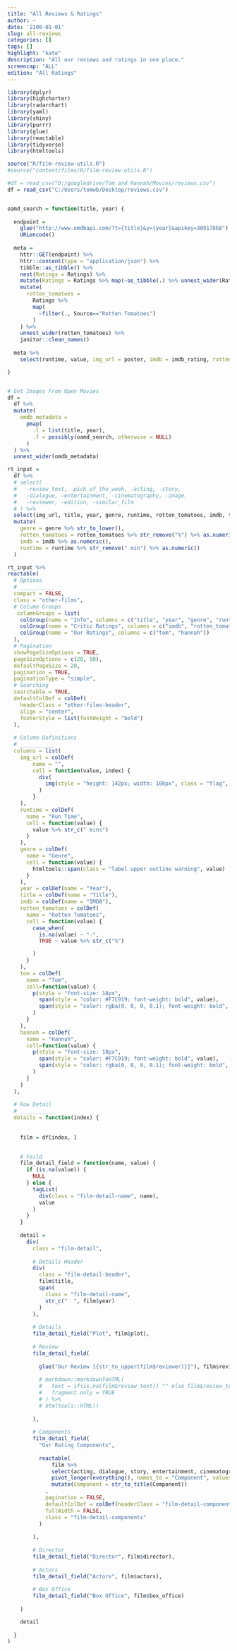 ```yaml
---
title: "All Reviews & Ratings"
author: ~
date: '2100-01-01'
slug: all-reviews
categories: []
tags: []
highlight: "kate"
description: "All our reviews and ratings in one place."
screencap: "ALL"
edition: "All Ratings"
---
```


```r
library(dplyr)
library(highcharter)
library(radarchart)
library(yaml)
library(shiny)
library(purrr)
library(glue)
library(reactable)
library(tidyverse)
library(htmltools)

source("R/film-review-utils.R")
#source("content/films/R/film-review-utils.R")

#df = read_csv("D:/googledrive/Tom and Hannah/Movies/reviews.csv")
df = read_csv("C:/Users/tomwb/Desktop/reviews.csv")


oamd_search = function(title, year) {
  
  endpoint = 
    glue("http://www.omdbapi.com/?t={title}&y={year}&apikey=309178b8") %>%
    URLencode()
  
  meta = 
    httr::GET(endpoint) %>%
    httr::content(type = "application/json") %>%
    tibble::as_tibble() %>%
    nest(Ratings = Ratings) %>%
    mutate(Ratings = Ratings %>% map(~as_tibble(.) %>% unnest_wider(Ratings))) %>%
    mutate(
      rotten_tomatoes = 
        Ratings %>% 
        map(
          ~filter(., Source=="Rotten Tomatoes")
        )
    ) %>%
    unnest_wider(rotten_tomatoes) %>%
    janitor::clean_names() 
  
  meta %>%
    select(runtime, value, img_url = poster, imdb = imdb_rating, rotten_tomatoes = value, director, actors, plot, box_office)

}


# Get Images From Open Movies
df =
  df %>%
  mutate(
    omdb_metadata = 
      pmap(
        .l = list(title, year),
        .f = possibly(oamd_search, otherwise = NULL)
      )
  ) %>%
  unnest_wider(omdb_metadata)

```


```r

rt_input = 
  df %>%
  # select(
  #   -review_text, -pick_of_the_week, -acting, -story, 
  #   -dialogue, -entertainment, -cinematography, -image, 
  #   -reviewer, -edition, -similar_film
  # ) %>%
  select(img_url, title, year, genre, runtime, rotten_tomatoes, imdb, tom, hannah) %>%
  mutate(
    genre = genre %>% str_to_lower(),
    rotten_tomatoes = rotten_tomatoes %>% str_remove("%") %>% as.numeric(),
    imdb = imdb %>% as.numeric(),
    runtime = runtime %>% str_remove(" min") %>% as.numeric()
  ) 

rt_input %>%
reactable(
  # Options
  # ___________
  compact = FALSE,
  class = "other-films",
  # Column Groups
   columnGroups = list(
    colGroup(name = "Info", columns = c("title", "year", "genre", "runtime")),
    colGroup(name = "Critic Ratings", columns = c("imdb", "rotten_tomatoes")),
    colGroup(name = "Our Ratings", columns = c("tom", "hannah"))
  ),
  # Pagination
  showPageSizeOptions = TRUE, 
  pageSizeOptions = c(20, 50), 
  defaultPageSize = 20,
  pagination = TRUE,
  paginationType = "simple",
  # Searching
  searchable = TRUE,
  defaultColDef = colDef(
    headerClass = "other-films-header", 
    align = "center",
    footerStyle = list(fontWeight = "bold")
  ),
  
  # Column Definitions
  # ___________
  columns = list(
    img_url = colDef(
        name = "",
        cell = function(value, index) {
          div(
            img(style = "height: 142px; width: 100px", class = "flag", alt = "", src = value)
          )
        }
    ),
    runtime = colDef(
      name = "Run Time",
      cell = function(value) {
        value %>% str_c(" mins")
      }
    ),
    genre = colDef(
      name = "Genre",
      cell = function(value) {
        htmltools::span(class = "label upper outline warning", value)
      }  
    ),
    year = colDef(name = "Year"),
    title = colDef(name = "Title"),
    imdb = colDef(name = "IMDB"),
    rotten_tomatoes = colDef(
      name = "Rotten Tomatoes", 
      cell = function(value) {
        case_when(
          is.na(value) ~ "-",
          TRUE ~ value %>% str_c("%")

        )
      }
    ),
    tom = colDef(
      name = "Tom", 
      cell=function(value) {
        p(style = "font-size: 18px",
          span(style = "color: #F7C919; font-weight: bold", value), 
          span(style = "color: rgba(0, 0, 0, 0.1); font-weight: bold", " / 10")
        )
      } 
    ),
    hannah = colDef(
      name = "Hannah", 
      cell=function(value) {
        p(style = "font-size: 18px",
          span(style = "color: #F7C919; font-weight: bold", value), 
          span(style = "color: rgba(0, 0, 0, 0.1); font-weight: bold", " / 10")
        )
      } 
    )
  ),
  
  # Row Detail
  # ___________
  details = function(index) {
    
    
    film = df[index, ]

    
    # Feild 
    film_detail_field = function(name, value) {
      if (is.na(value)) {
        NULL
      } else {
        tagList(
          div(class = "film-detail-name", name), 
          value
        )
      }
    }
    
    detail = 
      div(
        class = "film-detail",
                 
        # Details Header
        div(
          class = "film-detail-header",
          film$title,
          span(
            class = "film-detail-name", 
            str_c("  ", film$year)
          )
        ),
        
        # Details
        film_detail_field("Plot", film$plot),
        
        # Review
        film_detail_field(
          
          glue("Our Review [{str_to_upper(film$reviewer)}]"), film$review_text
          
          # markdown::markdownToHTML(
          #   text = if(is.na(film$review_text)) "" else film$review_text, 
          #   fragment.only = TRUE
          # ) %>% 
          # htmltools::HTML()
          
        ),
        
        # Components
        film_detail_field(
          "Our Rating Components",
          
          reactable(
              film %>% 
              select(acting, dialogue, story, entertainment, cinematography) %>%
              pivot_longer(everything(), names_to = "Component", values_to = "Score") %>%
              mutate(Component = str_to_title(Component))
            ,
            pagination = FALSE,
            defaultColDef = colDef(headerClass = "film-detail-components-header",  align = "right"),
            fullWidth = FALSE,
            class = "film-detail-components"
          )
          
        ),
        
        # Director
        film_detail_field("Director", film$director),
        
        # Actors
        film_detail_field("Actors", film$actors),
        
        # Box Office
        film_detail_field("Box Office", film$box_office)
        
    )

    detail
    
  }
)



```